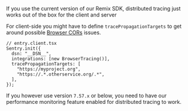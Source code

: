 If you use the current version of our Remix SDK, distributed tracing just works out of the box for the client and server

For client-side you might have to define `tracePropagationTargets` to get around possible [Browser CORs](https://developer.mozilla.org/en-US/docs/Web/HTTP/CORS) issues.

```tsx
// entry.client.tsx
Sentry.init({
  dsn: "__DSN__",
  integrations: [new BrowserTracing()],
  tracePropagationTargets: [
    "https://myproject.org",
    "https://.*.otherservice.org/.*",
  ],
});
```

If you however use version `7.57.x` or below, you need to have our <PlatformLink to="/performance/">performance monitoring feature enabled</PlatformLink> for distributed tracing to work.
